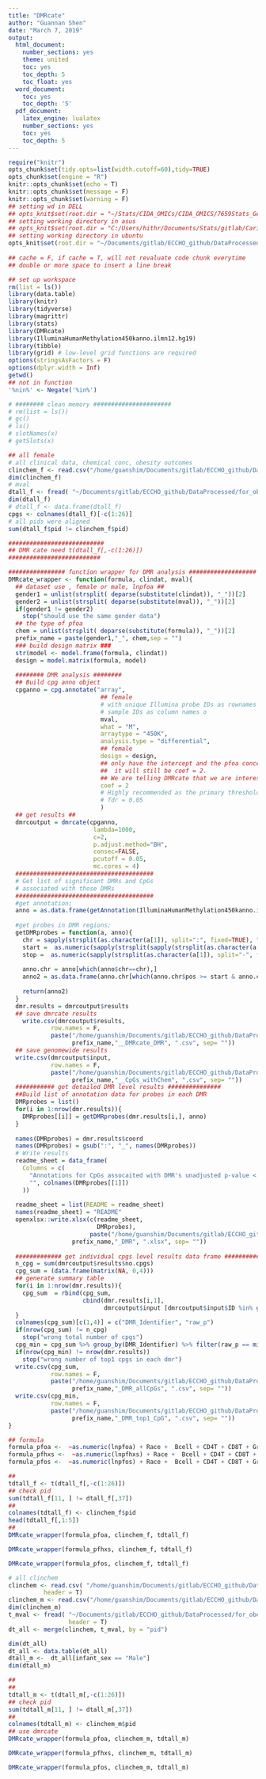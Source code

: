 ```yaml
---
title: "DMRcate"
author: "Guannan Shen"
date: "March 7, 2019"
output: 
  html_document:
    number_sections: yes
    theme: united
    toc: yes
    toc_depth: 5
    toc_float: yes
  word_document:
    toc: yes
    toc_depth: '5'
  pdf_document:
    latex_engine: lualatex
    number_sections: yes
    toc: yes
    toc_depth: 5
---
```


```r
require("knitr")
opts_chunk$set(tidy.opts=list(width.cutoff=60),tidy=TRUE)
opts_chunk$set(engine = "R")
knitr::opts_chunk$set(echo = T)
knitr::opts_chunk$set(message = F)
knitr::opts_chunk$set(warning = F)
## setting wd in DELL
## opts_knit$set(root.dir = "~/Stats/CIDA_OMICs/CIDA_OMICS/7659Stats_Genetics/HW5/")
## setting working directory in asus 
## opts_knit$set(root.dir = "C:/Users/hithr/Documents/Stats/gitlab/Cario_RNASeq_Microbiom_Inte/DataRaw/") 
## setting working directory in ubuntu
opts_knit$set(root.dir = "~/Documents/gitlab/ECCHO_github/DataProcessed/for_obesity/")
                                                 
## cache = F, if cache = T, will not revaluate code chunk everytime
## double or more space to insert a line break
```


```r
## set up workspace
rm(list = ls())
library(data.table)
library(knitr)
library(tidyverse)
library(magrittr)
library(stats)
library(DMRcate)
library(IlluminaHumanMethylation450kanno.ilmn12.hg19)
library(tibble)
library(grid) # low-level grid functions are required
options(stringsAsFactors = F)
options(dplyr.width = Inf)
getwd()
## not in function
'%nin%' <- Negate('%in%')

# ######## clean memory ######################
# rm(list = ls())
# gc()
# ls()
# slotNames(x)
# getSlots(x)

```

```r
## all female
# all clinical data, chemical conc, obesity outcomes
clinchem_f <- read.csv("/home/guanshim/Documents/gitlab/ECCHO_github/DataProcessed/clin_chem_f.csv")
dim(clinchem_f)
# mval
dtall_f <- fread( "~/Documents/gitlab/ECCHO_github/DataProcessed/for_obesity/dt_all_f.csv", header = T)
dim(dtall_f)
# dtall_f <- data.frame(dtall_f)
cpgs <- colnames(dtall_f)[-c(1:26)]
# all pids were aligned 
sum(dtall_f$pid != clinchem_f$pid)

###########################
## DMR cate need t(dtall_f[,-c(1:26)])
##########################


```

```r
################ function wrapper for DMR analysis ###################
DMRcate_wrapper <- function(formula, clindat, mval){
  ## dataset use , female or male, lnpfoa ##
  gender1 = unlist(strsplit( deparse(substitute(clindat)), "_"))[2]
  gender2 = unlist(strsplit( deparse(substitute(mval)), "_"))[2]
  if(gender1 != gender2)
    stop("should use the same gender data")
  ## the type of pfoa
  chem = unlist(strsplit( deparse(substitute(formula)), "_"))[2]
  prefix_name = paste(gender1,"_", chem,sep = "")
  ### build design matrix ###
  str(model <- model.frame(formula, clindat))
  design = model.matrix(formula, model)
  
  ######## DMR analysis ########
  ## Build cpg anno object
  cpganno = cpg.annotate("array",
                          ## female 
                          # with unique Illumina probe IDs as rownames and unique
                          # sample IDs as column names o
                          mval,
                          what = "M",
                          arraytype = "450K",
                          analysis.type = "differential",
                          ## female
                          design = design,
                          ## only have the intercept and the pfoa concentration
                          ##  it will still be coef = 2. 
                          ## We are telling DMRcate that we are interested in the log transformed pfoa.
                          coef = 2
                          # Highly recommended as the primary thresholding parameter for calling DMRs 
                          # fdr = 0.05
                          )
  ## get results ##
  dmrcoutput = dmrcate(cpganno, 
                        lambda=1000, 
                        c=2, 
                        p.adjust.method="BH", 
                        consec=FALSE, 
                        pcutoff = 0.05,
                        mc.cores = 4)
  #######################################
  # Get list of significant DMRs and CpGs
  # associated with those DMRs
  #######################################
  #get annotation;
  anno = as.data.frame(getAnnotation(IlluminaHumanMethylation450kanno.ilmn12.hg19))
  
  #get probes in DMR regions;
  getDMRprobes = function(a, anno){
    chr = sapply(strsplit(as.character(a[1]), split=":", fixed=TRUE), "[[", 1)
    start =  as.numeric(sapply(strsplit(sapply(strsplit(as.character(a[1]), split=":", fixed=TRUE), "[[", 2), split="-", fixed=TRUE), "[[", 1))
    stop =  as.numeric(sapply(strsplit(as.character(a[1]), split="-", fixed=TRUE), "[[", 2))
    
    anno.chr = anno[which(anno$chr==chr),]
    anno2 = as.data.frame(anno.chr[which(anno.chr$pos >= start & anno.chr$pos <= stop),])
    
    return(anno2) 
  }
  dmr.results = dmrcoutput$results
  ## save dmrcate results
    write.csv(dmrcoutput$results, 
            row.names = F,
            paste("/home/guanshim/Documents/gitlab/ECCHO_github/DataProcessed/dmrcate/",  Sys.Date(),"_", 
                  prefix_name,"__DMRcate_DMR", ".csv", sep= ""))
  ## save genomewide results
  write.csv(dmrcoutput$input, 
            row.names = F,
            paste("/home/guanshim/Documents/gitlab/ECCHO_github/DataProcessed/genomewide_chem/",  Sys.Date(),"_", 
                  prefix_name,"__CpGs_withChem", ".csv", sep= ""))
  ########### get detailed DMR level results ############### 
  ##Build list of annotation data for probes in each DMR
  DMRprobes = list()
  for(i in 1:nrow(dmr.results)){
    DMRprobes[[i]] = getDMRprobes(dmr.results[i,], anno)
  }
  
  names(DMRprobes) = dmr.results$coord
  names(DMRprobes) = gsub(":", "_", names(DMRprobes))
  # Write results
  readme_sheet = data_frame(
    Columns = c(
      "Annotations for CpGs assocaited with DMR's unadjusted p-value < 0.05",
      "", colnames(DMRprobes[[1]])
    ))
  
  readme_sheet = list(README = readme_sheet)
  names(readme_sheet) = "README"
  openxlsx::write.xlsx(c(readme_sheet, 
                         DMRprobes),
                       paste("/home/guanshim/Documents/gitlab/ECCHO_github/DataProcessed/dmr/",  Sys.Date(),"_", 
                  prefix_name,"_DMR", ".xlsx", sep= ""))
  
  ############# get individual cpgs level results data frame ################
  n_cpg = sum(dmrcoutput$results$no.cpgs)
  cpg_sum = (data.frame(matrix(NA, 0,4)))
  ## generate summary table
  for(i in 1:nrow(dmr.results)){
    cpg_sum  = rbind(cpg_sum, 
                     cbind(dmr.results[i,1], 
                           dmrcoutput$input [dmrcoutput$input$ID %in% getDMRprobes(dmr.results[i,], anno)[,4], c(1,3,8)]) )
  }
  colnames(cpg_sum)[c(1,4)] = c("DMR_Identifier", "raw_p")
  if(nrow(cpg_sum) != n_cpg)
    stop("wrong total number of cpgs")
  cpg_min = cpg_sum %>% group_by(DMR_Identifier) %>% filter(raw_p == min(raw_p))
  if(nrow(cpg_min) != nrow(dmr.results))
    stop("wrong number of top1 cpgs in each dmr")
  write.csv(cpg_sum, 
            row.names = F,
            paste("/home/guanshim/Documents/gitlab/ECCHO_github/DataProcessed/dmr/",  Sys.Date(),"_", 
                  prefix_name,"_DMR_allCpGs", ".csv", sep= ""))
  write.csv(cpg_min, 
            row.names = F,
            paste("/home/guanshim/Documents/gitlab/ECCHO_github/DataProcessed/dmr/",  Sys.Date(),"_", 
                  prefix_name,"_DMR_top1_CpG", ".csv", sep= ""))
}
```

```r
## formula
formula_pfoa <-  ~as.numeric(lnpfoa) + Race +  Bcell + CD4T + CD8T + Gran + Mono + NK + nRBC
formula_pfhxs <-  ~as.numeric(lnpfhxs) + Race +  Bcell + CD4T + CD8T + Gran + Mono + NK + nRBC
formula_pfos <-  ~as.numeric(lnpfos) + Race +  Bcell + CD4T + CD8T + Gran + Mono + NK + nRBC

##
tdtall_f <- t(dtall_f[,-c(1:26)])
## check pid
sum(tdtall_f[11, ] != dtall_f[,37])
##
colnames(tdtall_f) <- clinchem_f$pid
head(tdtall_f[,1:5])
## 
DMRcate_wrapper(formula_pfoa, clinchem_f, tdtall_f)

DMRcate_wrapper(formula_pfhxs, clinchem_f, tdtall_f)

DMRcate_wrapper(formula_pfos, clinchem_f, tdtall_f)
```

```r
# all clinchem
clinchem <- read.csv( "/home/guanshim/Documents/gitlab/ECCHO_github/DataProcessed/clin_chem.csv",
          header = T)
clinchem_m <- read.csv("/home/guanshim/Documents/gitlab/ECCHO_github/DataProcessed/clin_chem_m.csv")
dim(clinchem_m)
t_mval <- fread( "~/Documents/gitlab/ECCHO_github/DataProcessed/for_obesity/t_mval.csv",
                 header = T)
dt_all <- merge(clinchem, t_mval, by = "pid")

dim(dt_all)
dt_all <- data.table(dt_all)
dtall_m <-  dt_all[infant_sex == "Male"]
dim(dtall_m)

##
##
tdtall_m <- t(dtall_m[,-c(1:26)])
## check pid
sum(tdtall_m[11, ] != dtall_m[,37])
##
colnames(tdtall_m) <- clinchem_m$pid
## use dmrcate
DMRcate_wrapper(formula_pfoa, clinchem_m, tdtall_m)

DMRcate_wrapper(formula_pfhxs, clinchem_m, tdtall_m)

DMRcate_wrapper(formula_pfos, clinchem_m, tdtall_m)
```